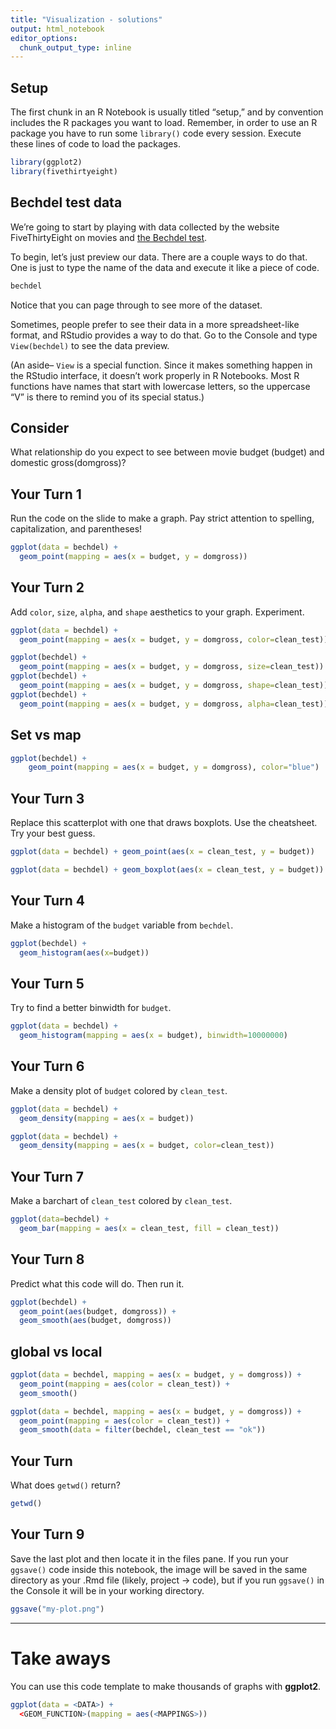 ```yaml
---
title: "Visualization - solutions"
output: html_notebook
editor_options: 
  chunk_output_type: inline
---
```


<!-- This file by Amelia McNamara is licensed under a Creative Commons Attribution 4.0 International License, adapted from the orignal work at https://github.com/rstudio/master-the-tidyverse by RStudio. -->

## Setup

The first chunk in an R Notebook is usually titled "setup," and by convention includes the R packages you want to load. Remember, in order to use an R package you have to run some `library()` code every session. Execute these lines of code to load the packages. 

```r
library(ggplot2)
library(fivethirtyeight)
```

## Bechdel test data

We're going to start by playing with data collected by the website FiveThirtyEight on movies and [the Bechdel test](https://en.wikipedia.org/wiki/Bechdel_test). 

To begin, let's just preview our data. There are a couple ways to do that. One is just to type the name of the data and execute it like a piece of code. 

```r
bechdel
```

Notice that you can page through to see more of the dataset. 

Sometimes, people prefer to see their data in a more spreadsheet-like format, and RStudio provides a way to do that. Go to the Console and type `View(bechdel)` to see the data preview. 

(An aside-- `View` is a special function. Since it makes something happen in the RStudio interface, it doesn't work properly in R Notebooks. Most R functions have names that start with lowercase letters, so the uppercase "V" is there to remind you of its special status.)



## Consider
What relationship do you expect to see between movie budget (budget) and domestic gross(domgross)?

## Your Turn 1

Run the code on the slide to make a graph. Pay strict attention to spelling, capitalization, and parentheses!

```r
ggplot(data = bechdel) +
  geom_point(mapping = aes(x = budget, y = domgross))
```

## Your Turn 2

Add `color`, `size`, `alpha`, and `shape` aesthetics to your graph. Experiment.  

```r
ggplot(data = bechdel) +
  geom_point(mapping = aes(x = budget, y = domgross, color=clean_test))

ggplot(bechdel) + 
  geom_point(mapping = aes(x = budget, y = domgross, size=clean_test))
ggplot(bechdel) + 
  geom_point(mapping = aes(x = budget, y = domgross, shape=clean_test))
ggplot(bechdel) + 
  geom_point(mapping = aes(x = budget, y = domgross, alpha=clean_test))

```

## Set vs map

```r
ggplot(bechdel) + 
    geom_point(mapping = aes(x = budget, y = domgross), color="blue")
```

## Your Turn 3

Replace this scatterplot with one that draws boxplots. Use the cheatsheet. Try your best guess.

```r
ggplot(data = bechdel) + geom_point(aes(x = clean_test, y = budget))

ggplot(data = bechdel) + geom_boxplot(aes(x = clean_test, y = budget))
```

## Your Turn 4

Make a histogram of the `budget` variable from `bechdel`.

```r
ggplot(bechdel) + 
  geom_histogram(aes(x=budget))
```

## Your Turn 5
Try to find a better binwidth for `budget`.

```r
ggplot(data = bechdel) +
  geom_histogram(mapping = aes(x = budget), binwidth=10000000)
```

## Your Turn 6

Make a density plot of `budget` colored by `clean_test`.

```r
ggplot(data = bechdel) +
  geom_density(mapping = aes(x = budget))

ggplot(data = bechdel) +
  geom_density(mapping = aes(x = budget, color=clean_test))
```


## Your Turn 7

Make a barchart of `clean_test` colored by `clean_test`.

```r
ggplot(data=bechdel) +
  geom_bar(mapping = aes(x = clean_test, fill = clean_test))
```


## Your Turn 8

Predict what this code will do. Then run it.

```r
ggplot(bechdel) + 
  geom_point(aes(budget, domgross)) +
  geom_smooth(aes(budget, domgross))
```

## global vs local

```r
ggplot(data = bechdel, mapping = aes(x = budget, y = domgross)) +
  geom_point(mapping = aes(color = clean_test)) +
  geom_smooth()
```

```r
ggplot(data = bechdel, mapping = aes(x = budget, y = domgross)) +
  geom_point(mapping = aes(color = clean_test)) +
  geom_smooth(data = filter(bechdel, clean_test == "ok"))
```

## Your Turn

What does `getwd()` return?

```r
getwd()
```

## Your Turn 9

Save the last plot and then locate it in the files pane. If you run your `ggsave()` code inside this notebook, the image will be saved in the same directory as your .Rmd file (likely, project -> code), but if you run `ggsave()` in the Console it will be in your working directory. 

```r
ggsave("my-plot.png")
```

***

# Take aways

You can use this code template to make thousands of graphs with **ggplot2**.

```r
ggplot(data = <DATA>) +
  <GEOM_FUNCTION>(mapping = aes(<MAPPINGS>))
```